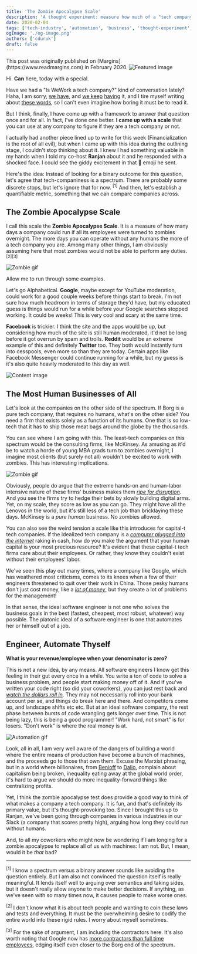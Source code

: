 ```yaml
---
title: 'The Zombie Apocalypse Scale'
description: 'A thought experiment: measure how much of a "tech company" you are by how long you could run if all employees turned into zombies overnight'
date: 2020-02-04
tags: ['tech-industry', 'automation', 'business', 'thought-experiment', 'margins']
ogImage: './og-image.png'
authors: ['cduruk']
draft: false
---
```




<Callout variant="note">
This post was originally published on [Margins](https://www.readmargins.com) in February 2020.
</Callout>

<Image src={headerImage} alt="Featured image" />

Hi. **Can** here, today with a special.

Have we had a "Is WeWork a tech company?" kind of conversation lately? Haha, I am sorry, [we have](https://themargins.substack.com/p/everything-is-a-tech-company-now), and [we keep](https://themargins.substack.com/p/tech-meet-the-humans) [having](https://themargins.substack.com/p/the-illusion-of-zero-marginal-costs) it, and I tire myself writing about [these words](https://themargins.substack.com/p/software-eats-itself), so I can't even imagine how boring it must be to read it.

But I think, finally, I have come up with a framework to answer that question once and for all. In fact, I've done one better. **I came up with a scale** that you can use at any company to figure if they are a tech company or not.

I actually had another piece lined up to write for this week (Financialization is the root of all evil), but when I came up with this idea during the outlining stage, I couldn't stop thinking about it. I knew I had something valuable in my hands when I told my co-host **Ranjan** about it and he responded with a shocked face. I could see the giddy excitement in that 👀 emoji he sent.

Here's the idea: Instead of looking for a binary outcome for this question, let's agree that tech-companiness is a spectrum. There are probably some discrete stops, but let's ignore that for now. <sup>[1]</sup> And then, let's establish a quantifiable metric, something that we can compare companies across.

## The Zombie Apocalypse Scale

I call this scale the **Zombie Apocalypse Scale**. It is a measure of how many days a company could run if all its employees were turned to zombies overnight. The more days you can operate without any humans the more of a tech company you are. Among many other things, I am obviously assuming here that most zombies would not be able to perform any duties. <sup>[2][3]</sup>

<Image src={image1} alt="Zombie gif" />

Allow me to run through some examples.

Let's go Alphabetical. **Google**, maybe except for YouTube moderation, could work for a good couple weeks before things start to break. I'm not sure how much headroom in terms of storage they'd have, but my educated guess is things would run for a while before your Google searches stopped working. It could be weeks! This is very cool and scary at the same time.

**Facebook** is trickier. I think the site and the apps would be up, but considering how much of the site is still human moderated, it'd not be long before it got overrun by spam and trolls. **Reddit** would be an extreme example of this and definitely **Twitter** too. They both would instantly turn into cesspools, even more so than they are today. Certain apps like Facebook Messenger could continue running for a while, but my guess is it's also quite heavily moderated to this day as well.

<Image src={image2} alt="Content image" />

## The Most Human Businesses of All

Let's look at the companies on the other side of the spectrum. If Borg is a pure tech company, that requires no humans, what's on the other side? You need a firm that exists solely as a function of its humans. One that is so low-tech that it has to ship those meat bags around the globe by the thousands.

You can see where I am going with this. The least-tech companies on this spectrum would be the consulting firms, like McKinsey. As amusing as it'd be to watch a horde of young MBA grads turn to zombies overnight, I imagine most clients (but surely not all) wouldn't be excited to work with zombies. This has interesting implications.

<Image src={image3} alt="Zombie gif" />

Obviously, people do argue that the extreme hands-on and human-labor intensive nature of these firms' business makes them [*ripe for disruption*](https://www.cbinsights.com/research/disrupting-management-consulting/). And you see the firms try to hedge their bets by slowly building digital arms. Yet, on my scale, they score as low as you can go. They might have all the Lenovos in the world, but it's still less of a tech job than bricklaying these days. McKinsey is a *pure human* business. No zombies allowed.

You can also see the weird tension a scale like this introduces for capital-t tech companies. If the idealized tech company is a [*computer plugged into the internet*](https://carta.com/blog/how-to-hire/) raking in cash, how do you make the argument that your human capital is your most precious resource? It's evident that these capital-t tech firms care about their employees. Or rather, they know they couldn't exist without their employees' labor.

We've seen this play out many times, where a company like Google, which has weathered most criticisms, comes to its knees when a few of their engineers threatened to quit over their work in China. Those pesky humans don't just cost money, like a [*lot of money*](https://www.wired.com/story/what-tech-companies-pay-employees-2019/), but they create a lot of problems for the management!

In that sense, the ideal software engineer is not one who solves the business goals in the best (fastest, cheapest, most robust, whatever) way possible. The platonic ideal of a software engineer is one that automates her or himself out of a job.

## Engineer, Automate Thyself

**What is your revenue/employee when your denominator is zero?**

This is not a new idea, by any means. All software engineers I know get this feeling in their gut every once in a while. You write a ton of code to solve a business problem, and people start making money off of it. And if you've written your code right (so did your coworkers), you can just rest back and [*watch the dollars roll in*](https://www.theatlantic.com/technology/archive/2018/10/agents-of-automation/568795/). They may not necessarily roll into your bank account per se, and things do break here and there. And competitors come up, and landscape shifts etc etc. But at an ideal software company, the rest phase between bursts of code wrangling gets longer over time. This is not being lazy, this is being a good programmer! "Work hard, not smart" is for losers. "Don't work" is where the real money is at.

<Image src={image4} alt="Automation gif" />

Look, all in all, I am very well aware of the dangers of building a world where the entire means of production have become a bunch of machines, and the proceeds go to those that own them. Excuse the Marxist phrasing, but in a world where billionaires, from [Benioff](https://www.nytimes.com/2019/10/15/opinion/sunday/marc-benioff-salesforce-capitalism.html) to [Dalio](https://www.linkedin.com/pulse/why-how-capitalism-needs-reformed-parts-1-2-ray-dalio/), complain about capitalism being broken, inequality eating away at the global world order, it's hard to argue we should do more inequality-forward things like centralizing profits.

Yet, I think the zombie apocalypse test does provide a good way to think of what makes a company a tech company. It is fun, and that's definitely its primary value, but it's thought-provoking too. Since I brought this up to Ranjan, we've been going through companies in various industries in our Slack (a company that scores pretty high), arguing how long they could run without humans.

And, to all my coworkers who might now be wondering if I am longing for a zombie apocalypse to replace all of us with machines: I am not. But, I mean, would it be *that* bad?

---

<sup>[1]</sup> I know a spectrum versus a binary answer sounds like avoiding the question entirely. But I am also not convinced the question itself is really meaningful. It lends itself well to arguing over semantics and taking sides, but it doesn't really allow anyone to make better decisions. If anything, as we've seen with so many times now, it causes people to make worse ones.

<sup>[2]</sup> I don't know what it is about tech people and wanting to coin these laws and tests and everything. It must be the overwhelming desire to codify the entire world into these rigid rules. I worry about myself sometimes.

<sup>[3]</sup> For the sake of argument, I am including the contractors here. It's also worth noting that Google now has [more contractors than full time employees](https://www.nytimes.com/2019/05/28/technology/google-temp-workers.html), edging itself even closer to the Borg end of the spectrum.

